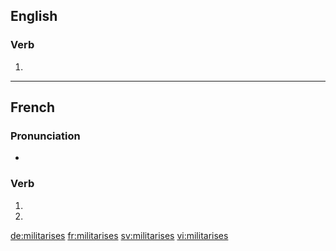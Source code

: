 {{also|militarisés}}
==English==

===Verb===
{{head|en|verb form}}

# {{en-third-person singular of|militarise}}

----

==French==

===Pronunciation===
* {{homophones|lang=fr|militarise|militarisent}}

===Verb===
{{fr-verb-form}}

# {{conjugation of|militariser||2|s|pres|ind|lang=fr}}
# {{conjugation of|militariser||2|s|pres|sub|lang=fr}}

[[de:militarises]]
[[fr:militarises]]
[[sv:militarises]]
[[vi:militarises]]